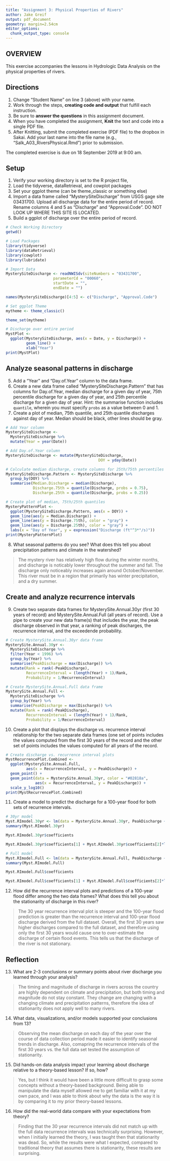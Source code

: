 ```yaml
---
title: "Assignment 3: Physical Properties of Rivers"
author: Jake Greif
output: pdf_document
geometry: margin=2.54cm
editor_options: 
  chunk_output_type: console
---
```


## OVERVIEW

This exercise accompanies the lessons in Hydrologic Data Analysis on the physical properties of rivers. 

## Directions
1. Change "Student Name" on line 3 (above) with your name.
3. Work through the steps, **creating code and output** that fulfill each instruction.
4. Be sure to **answer the questions** in this assignment document.
6. When you have completed the assignment, **Knit** the text and code into a single PDF file.
8. After Knitting, submit the completed exercise (PDF file) to the dropbox in Sakai. Add your last name into the file name (e.g., "Salk_A03_RiversPhysical.Rmd") prior to submission.

The completed exercise is due on 18 September 2019 at 9:00 am.

## Setup

1. Verify your working directory is set to the R project file, 
2. Load the tidyverse, dataRetrieval, and cowplot packages
3. Set your ggplot theme (can be theme_classic or something else)
4. Import a data frame called "MysterySiteDischarge" from USGS gage site 03431700. Upload all discharge data for the entire period of record. Rename columns 4 and 5 as "Discharge" and "Approval.Code". DO NOT LOOK UP WHERE THIS SITE IS LOCATED. 
5. Build a ggplot of discharge over the entire period of record. 

```r
# Check Working Directory
getwd()

# Load Packages
library(tidyverse)
library(dataRetrieval)
library(cowplot)
library(lubridate)

# Import Data
MysterySiteDischarge <- readNWISdv(siteNumbers = "03431700",
                     parameterCd = "00060",
                     startDate = "",
                     endDate = "")

names(MysterySiteDischarge)[4:5] <- c("Discharge", "Approval.Code")

# Set ggplot Theme
mytheme <- theme_classic()

theme_set(mytheme)

# Discharge over entire period
MystPlot <- 
  ggplot(MysterySiteDischarge, aes(x = Date, y = Discharge)) +
         geom_line() +
         xlab("Year")
print(MystPlot)
```

## Analyze seasonal patterns in discharge

5. Add a "Year" and "Day.of.Year" column to the data frame.
6. Create a new data frame called "MysterySiteDischarge.Pattern" that has columns for Day.of.Year, median discharge for a given day of year, 75th percentile discharge for a given day of year, and 25th percentile discharge for a given day of year. Hint: the summarise function includes `quantile`, wherein you must specify `probs` as a value between 0 and 1.
7. Create a plot of median, 75th quantile, and 25th quantile discharges against day of year. Median should be black, other lines should be gray. 
```r
# Add Year column
MysterySiteDischarge <- 
  MysterySiteDischarge %>%
  mutate(Year = year(Date))

# Add Day.of.Year column
MysterySiteDischarge <- mutate(MysterySiteDischarge, 
                                         DOY = yday(Date))

# Calculate median discharge, create columns for 25th/75th percentiles
MysterySiteDischarge.Pattern <- MysterySiteDischarge %>%
  group_by(DOY) %>%
  summarise(Median.Discharge = median(Discharge), 
            Discharge.75th = quantile(Discharge, probs = 0.75),
            Discharge.25th = quantile(Discharge, probs = 0.25))

# Create plot of median, 75th/25th quantiles
MysteryPatternPlot <- 
  ggplot(MysterySiteDischarge.Pattern, aes(x = DOY)) +
  geom_line(aes(y = Median.Discharge)) +
  geom_line(aes(y = Discharge.75th), color = "gray") +
  geom_line(aes(y = Discharge.25th), color = "gray") +  
  labs(x = "Day of Year", y = expression("Discharge (ft"^3*"/s)"))
print(MysteryPatternPlot)
```

8. What seasonal patterns do you see? What does this tell you about precipitation patterns and climate in the watershed?

> The mystery river has relatively high flow during the winter months, and discharge is noticably lower throughout the summer and fall. The discharge only noticeably increases again around October/November. This river must be in a region that primarily has winter precipitation, and a dry summer. 

## Create and analyze recurrence intervals

9. Create two separate data frames for MysterySite.Annual.30yr (first 30 years of record) and MysterySite.Annual.Full (all years of record). Use a pipe to create your new data frame(s) that includes the year, the peak discharge observed in that year, a ranking of peak discharges, the recurrence interval, and the exceedende probability.

```r
# Create MysterySite.Annual.30yr data frame
MysterySite.Annual.30yr <- 
  MysterySiteDischarge %>%
  filter(Year < 1996) %>%
  group_by(Year) %>%
  summarise(PeakDischarge = max(Discharge)) %>% 
  mutate(Rank = rank(-PeakDischarge), 
         RecurrenceInterval = (length(Year) + 1)/Rank, 
         Probability = 1/RecurrenceInterval)

# Create MysterySite.Annual.Full data frame
MysterySite.Annual.Full <- 
  MysterySiteDischarge %>%
  group_by(Year) %>%
  summarise(PeakDischarge = max(Discharge)) %>% 
  mutate(Rank = rank(-PeakDischarge), 
         RecurrenceInterval = (length(Year) + 1)/Rank, 
         Probability = 1/RecurrenceInterval)
```


10. Create a plot that displays the discharge vs. recurrence interval relationship for the two separate data frames (one set of points includes the values computed from the first 30 years of the record and the other set of points includes the values computed for all years of the record. 

```r
# Create discharge vs. recurrence interval plots
MystRecurrencePlot.Combined <- 
  ggplot(MysterySite.Annual.Full,
         aes(x = RecurrenceInterval, y = PeakDischarge)) +
  geom_point() +
  geom_point(data = MysterySite.Annual.30yr, color = "#02818a",
             aes(x = RecurrenceInterval, y = PeakDischarge)) +
  scale_y_log10()
print(MystRecurrencePlot.Combined)
```


11. Create a model to predict the discharge for a 100-year flood for both sets of recurrence intervals. 

```r
# 30yr model
Myst.RImodel.30yr <- lm(data = MysterySite.Annual.30yr, PeakDischarge ~ log(RecurrenceInterval))
summary(Myst.RImodel.30yr)

Myst.RImodel.30yr$coefficients

Myst.RImodel.30yr$coefficients[1] + Myst.RImodel.30yr$coefficients[2]*log(100)

# Full model
Myst.RImodel.Full <- lm(data = MysterySite.Annual.Full, PeakDischarge ~ log(RecurrenceInterval))
summary(Myst.RImodel.Full)

Myst.RImodel.Full$coefficients

Myst.RImodel.Full$coefficients[1] + Myst.RImodel.Full$coefficients[2]*log(100)

```

12. How did the recurrence interval plots and predictions of a 100-year flood differ among the two data frames? What does this tell you about the stationarity of discharge in this river?

> The 30 year recurrence interval plot is steeper and the 100-year flood prediction is greater than the recurrence interval and 100-year flood discharge derived from the full dataset. Overall, the first 30 years saw higher discharges compared to the full dataset, and therefore using only the first 30 years would cause one to over-estimate the discharge of certain flood events. This tells us that the discharge of the river is not stationary.

## Reflection
13. What are 2-3 conclusions or summary points about river discharge you learned through your analysis?

> The timing and magnitude of discharge in rivers across the country are highly dependent on climate and precipitation, but both timing and magnitude do not stay constant. They change are changing with a changing climate and precipitation patterns, therefore the idea of stationarity does not apply well to many rivers.

14. What data, visualizations, and/or models supported your conclusions from 13?

> Observing the mean discharge on each day of the year over the course of data collection period made it easier to identify seasonal trends in discharge. Also, comapring the recurrence intervals of the first 30 years vs. the full data set tested the assumption of stationarity. 

15. Did hands-on data analysis impact your learning about discharge relative to a theory-based lesson? If so, how?

> Yes, but I think it would have been a little more difficult to grasp some concepts without a theory-based background. Being able to manipulate the data myself allowed me to get familiar with it at my own pace, and I was able to think about why the data is the way it is by comparing it to my prior theory-based lessons.

16.	How did the real-world data compare with your expectations from theory?

> Finding that the 30 year recurrence intervals did not match up with the full data recurrence intervals was technically surprising. However, when I initially learned the theory, I was taught then that stationarity was dead. So, while the results were what I expected, compared to traditional theory that assumes there is stationarity, these results are surprising. 
